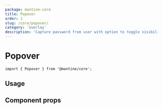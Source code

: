 ```yaml
---
package: mantine-core
title: Popover
order: 1
slug: /core/popover/
category: 'overlay'
description: 'Capture password from user with option to toggle visibility'
---
```


# Popover

<PageHeader
  source="mantine-core/src/Popover/Popover.tsx"
  docs="core/Popover.mdx"
  package="@mantine/core"
/>

```tsx
import { Popover } from '@mantine/core';
```

## Usage

## Component props

<PropsTable component="Popover" />
